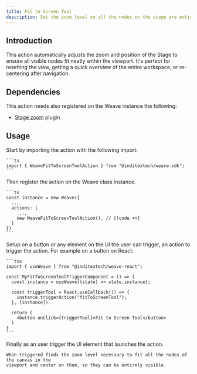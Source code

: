 ```yaml
---
title: Fit to Screen Tool
description: Set the zoom level so all the nodes on the stage are entirely visible on the screen
---
```



## Introduction

This action automatically adjusts the zoom and position of the Stage to ensure all
visible nodes fit neatly within the viewport. It's perfect for resetting the view,
getting a quick overview of the entire workspace, or re-centering after navigation.

## Dependencies

This action needs also registered on the Weave instance the following:

- [Stage zoom](/docs/main/build/plugins/stage-zoom) plugin

## Usage

<Accordions>
  <Accordion title="1. Import the action" id="import-action">
    Start by importing the action with the following import:

    ```ts
    import { WeaveFitToScreenToolAction } from "@inditextech/weave-sdk";
    ```

  </Accordion>
  <Accordion title="2. Register the action" id="register-action">
    Then register the action on the Weave class instance.

    ```ts
    const instance = new Weave({
      ...
      actions: [
        ...,
        new WeaveFitToScreenToolAction(), // [!code ++]
      ]
    })
    ```

  </Accordion>
  <Accordion title="3. Setup the action trigger" id="setup-action-trigger">
    Setup on a button or any element on the UI the user can trigger, an action
    to trigger the action. For example on a button on React:

    ```tsx
    import { useWeave } from "@inditextech/weave-react";

    const MyFitToScreenToolTriggerComponent = () => {
      const instance = useWeave((state) => state.instance);

      const triggerTool = React.useCallback(() => {
        instance.triggerAction("fitToScreenTool");
      }, [instance])

      return (
        <button onClick={triggerTool}>Fit to Screen Tool</button>
      )
    }
    ```

  </Accordion>
  <Accordion title="4. Trigger the action" id="trigger-the-action">
    Finally as an user trigger the UI element that launches the action.

    When triggered finds the zoom level necessary to fit all the nodes of the canvas in the
    viewport and center on them, so they can be entirely visible.

  </Accordion>
</Accordions>

